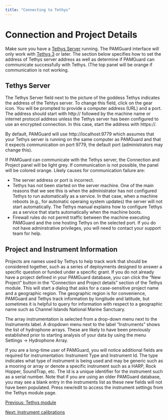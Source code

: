```yaml
---
title: "Connecting to Tethys"
---
```

Connection and Project Details
==============================

Make sure you have a [Tethys Server](tethys_server.html) running. The PAMGuard interface will only work with [Tethys 3](https://tethys.sdsu.edu/tethys3/) or later. The section below specifies how to set the address of Tethys server address as well as determine if PAMGuard can communicate successfully with Tethys. (The top panel will be orange if communication is not working.

Tethys Server
-------------

The Tethys Server field next to the picture of the goddess Tethys indicates the address of the Tehtys server. To change this field, click on the gear icon. You will be prompted to provide a computer address (URL) and a port. The address should start with http:// followed by the machine name or internet protocol address unless the Tethys server has been configured to use an encrypted connection. In this case, start the address with https://.

By default, PAMGuard will use http://localhost:9779 which assumes that your Tethys server is running on the same computer as PAMGuard and that it expects communication on port 9779, the default port (administrators may change this).

If PAMGuard can communicate with the Tethys server, the Connection and Project panel will be light grey. If communication is not possible, the panel will be colored orange. Likely causes for communication failure are:

*   The server address or port is incorrect.
*   Tethys has not been started on the server machine. One of the main reasons that we see this is when the administrator has not configured Tethys to run automatically as a service. In that case, when a machine reboots (e.g., for automatic operaing system updates) the server will not start automatically. The Tethys manual explains how to configure Tethys as a service that starts automatically when the machine boots.
*   Firewall rules do not permit traffic between the machine executing PAMGuard and the one hosting Tethys on the selected port. If you do not have adminstrative privileges, you will need to contact your support team for help.

Project and Instrument Information
----------------------------------

Projects are names used by Tethys to help track work that should be considered together, such as a series of deployments designed to answer a specific question or funded under a specific grant. If you do not already have a project defined in your PAMGuard database, you can click the "New Project" button in the "Connection and Project details" section of the Tethys module. This will start a dialog that asks for a case-sensitive project name and a geographic region. The geographic region is for convenience, PAMGuard and Tethys track information by longitude and latitude, but sometimes it is helpful to query for information with respect to a geographic name such as Channel Islands National Marine Sanctuary.

The array instrumentation is selected from a drop-down menu next to the Instruments label. A dropdown menu next to the label “Instruments” shows the list of hydrophone arrays. These are likely to have been previously established prior to starting analysis of your data by using the menu Settings -> Hydrophone Array.

If you are a long-time user of PAMGuard, you will notice additional fields are required for instrumentation: Instrument Type and Instrument Id. The type indicates what type of instrument is being used and may be generic such as a mooring or array or denote a specific instrument such as a HARP, Rock Hopper, SoundTrap, etc. The Id is a unique identifier for the instrument such as a serial number. Note that if you are using an older PAMGuard database, you may see a blank entry in the instruments list as these new fields will not have been populated. Press new/edit to access the instrument settings from the Tethys module page.

  
  

[Previous: Tethys module](tethys_module.html)

[Next: Instrument calibrations](calibrations.html)
